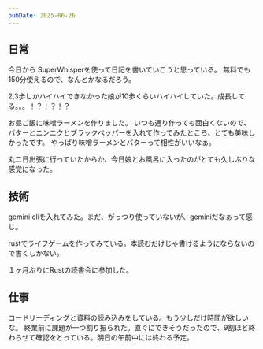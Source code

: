 ```yaml
---
pubDate: 2025-06-26
---
```




## 日常

今日から SuperWhisperを使って日記を書いていこうと思っている。
無料でも150分使えるので、なんとかなるだろう。

2,3歩しかハイハイできなかった娘が10歩くらいハイハイしていた。成長してる。。。！？！？！？

お昼ご飯に味噌ラーメンを作りました。 いつも通り作っても面白くないので、バターとニンニクとブラックペッパーを入れて作ってみたところ、とても美味しかったです。 やっぱり味噌ラーメンとバターって相性がいいなぁ。

丸二日出張に行っていたからか、今日娘とお風呂に入ったのがとても久しぶりな感覚になった。


## 技術

gemini cliを入れてみた。まだ、がっつり使っていないが、geminiだなぁって感じ。

rustでライフゲームを作ってみている。本読むだけじゃ書けるようにならないので書くしかない。

１ヶ月ぶりにRustの読書会に参加した。


## 仕事

コードリーディングと資料の読み込みをしている。もう少しだけ時間が欲しいな。
終業前に課題が一つ割り振られた。直ぐにできそうだったので、9割ほど終わらせて確認をとっている。明日の午前中には終わる予定。

